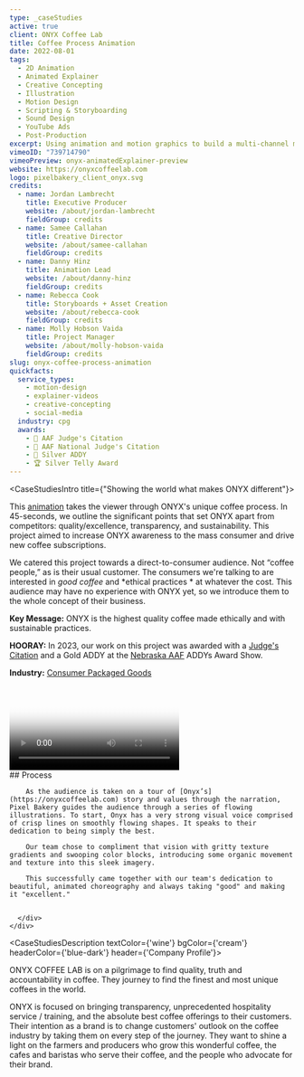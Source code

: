 ```yaml
---
type: _caseStudies
active: true
client: ONYX Coffee Lab
title: Coffee Process Animation
date: 2022-08-01
tags:
  - 2D Animation
  - Animated Explainer
  - Creative Concepting
  - Illustration
  - Motion Design
  - Scripting & Storyboarding
  - Sound Design
  - YouTube Ads
  - Post-Production
excerpt: Using animation and motion graphics to build a multi-channel marketing campaign around Onyx's quality, truth, and accountability in their coffee.
vimeoID: "739714790"
vimeoPreview: onyx-animatedExplainer-preview
website: https://onyxcoffeelab.com
logo: pixelbakery_client_onyx.svg
credits:
  - name: Jordan Lambrecht
    title: Executive Producer
    website: /about/jordan-lambrecht
    fieldGroup: credits
  - name: Samee Callahan
    title: Creative Director
    website: /about/samee-callahan
    fieldGroup: credits
  - name: Danny Hinz
    title: Animation Lead
    website: /about/danny-hinz
    fieldGroup: credits
  - name: Rebecca Cook
    title: Storyboards + Asset Creation
    website: /about/rebecca-cook
    fieldGroup: credits
  - name: Molly Hobson Vaida
    title: Project Manager
    website: /about/molly-hobson-vaida
    fieldGroup: credits
slug: onyx-coffee-process-animation
quickfacts:
  service_types:
    - motion-design
    - explainer-videos
    - creative-concepting
    - social-media
  industry: cpg
  awards:
    - 🏅 AAF Judge's Citation
    - 🏅 AAF National Judge's Citation
    - 🥈 Silver ADDY
    - 🏆 Silver Telly Award
---
```


<CaseStudiesIntro title={"Showing the world what makes ONYX different"}>

This [animation](/services/animation) takes the viewer through ONYX's unique coffee process. In 45-seconds, we outline the significant points that set ONYX apart from competitors: quality/excellence, transparency, and sustainability. This project aimed to increase ONYX awareness to the mass consumer and drive new coffee subscriptions.

We catered this project towards a direct-to-consumer audience. Not “coffee people,” as is their usual customer. The consumers we're talking to are interested in *good coffee* and *ethical practices * at whatever the cost. This audience may have no experience with ONYX yet, so we introduce them to the whole concept of their business.

**Key Message:** ONYX is the highest quality coffee made ethically and with sustainable practices.

**HOORAY:** In 2023, our work on this project was awarded with a [Judge's Citation](/recipes/pb-wins-judges-citation) and a Gold ADDY at the [Nebraska AAF](http://creativenebraska.org) ADDYs Award Show.

**Industry:** [Consumer Packaged Goods](/industries/cpg-video-production)
</CaseStudiesIntro>

<PageSection id='onyx-process' color='white'>
  <InnerWrapper>
    <div className='grid grid-cols-1 lg:grid-cols-5 gap-x-16 xl:gap-x-24 gap-y-12'>
      <div className='col-span-1 lg:col-span-2 w-full h-full'>
        <Video url='https://player.vimeo.com/progressive_redirect/playback/763011141/rendition/1080p/file.mp4?loc=external&signature=f01a30109f8e88025ead34f5d6567f8173140bbe6b5afa2a6e4d03e5df29291b' className='aspect-h-16 aspect-w-9 w-full' loop='true' poster='/img/case-studies/onyx/onyx-process-reel-preview.jpg'/> 
      </div>
      <div className='col-span-1 lg:col-span-3'>
        ## Process

        As the audience is taken on a tour of [Onyx’s](https://onyxcoffeelab.com) story and values through the narration, Pixel Bakery guides the audience through a series of flowing illustrations. To start, Onyx has a very strong visual voice comprised of crisp lines on smoothly flowing shapes. It speaks to their dedication to being simply the best.

        Our team chose to compliment that vision with gritty texture gradients and swooping color blocks, introducing some organic movement and texture into this sleek imagery.

        This successfully came together with our team's dedication to beautiful, animated choreography and always taking "good" and making it "excellent."

        
      </div>
    </div>
  </InnerWrapper>
</PageSection>

<CaseStudiesDescription textColor={'wine'} bgColor={'cream'} headerColor={'blue-dark'} header={'Company Profile'}>

ONYX COFFEE LAB is on a pilgrimage to find quality, truth and accountability in coffee. They journey to find the finest and most unique coffees in the world.

ONYX is focused on bringing transparency, unprecedented hospitality service / training, and the absolute best coffee offerings to their customers. Their intention as a brand is to change customers' outlook on the coffee industry by taking them on every step of the journey. They want to shine a light on the farmers and producers who grow this wonderful coffee, the cafes and baristas who serve their coffee, and the people who advocate for their brand.

</CaseStudiesDescription>
